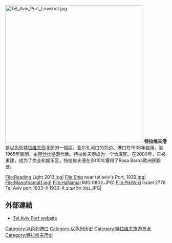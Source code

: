 {{multiple issues|
{{copyedit|time=2013-10-04T11:19:52+00:00}}
{{expand|time=2013-10-04T11:19:52+00:00}}
{{unreferenced|time=2013-10-04T11:19:52+00:00}}
}}
{{coord|32|5|47.34|N|34|46|23.71|E|display=title}}

[[File:Tel_Aviv_Port_Lowshot.jpg|430px]]
'''特拉维夫港'''是[[以色列|以色列]][[特拉维夫|特拉维夫]]西北部的一個區。亚尔孔河口的旁边。港口在1938年啟用，到1965年關閉，由[[阿什杜德港|阿什杜德港]]代替。特拉维夫港成为一个仓库区。在2000年，它被重建，成为了商业和娱乐区。特拉維夫港在2010年獲得了Rosa Barba歐洲景觀獎。 

<gallery>
File:Reading Light 2013.jpg|
File:Ship near tel aviv's Port, 1932.jpg|
File:Manofnamal1.jpg|
File:HaNamal IMG 0802.JPG|
File:PikiWiki Israel 2778 Tel Aviv port 1933-4 נמל תל אביב 1933-4.JPG|
</gallery>

== 外部連結 ==
{{commonscat|Tel Aviv Port}}
* [https://web.archive.org/web/20170803174849/http://www.yarid-hamizrach.co.il/english/  Tel Aviv Port website]

[[Category:以色列港口|Category:以色列港口]]
[[Category:以色列历史|Category:以色列历史]]
[[Category:特拉维夫旅游景点|Category:特拉维夫旅游景点]]
[[Category:特拉维夫历史|Category:特拉维夫历史]]